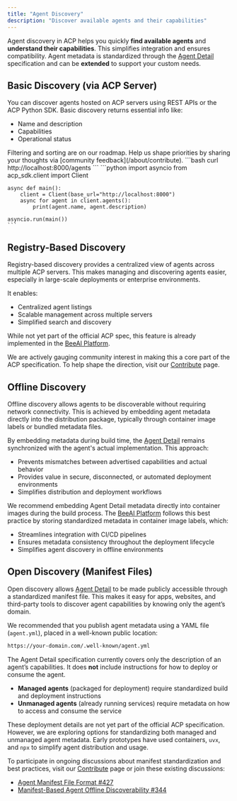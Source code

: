 ```yaml
---
title: "Agent Discovery"
description: "Discover available agents and their capabilities"
---
```


Agent discovery in ACP helps you quickly **find available agents** and **understand their capabilities**. This simplifies integration and ensures compatibility. Agent metadata is standardized through the [Agent Detail](/core-concepts/agent-detail) specification and can be **extended** to support your custom needs.

## Basic Discovery (via ACP Server)

You can discover agents hosted on ACP servers using REST APIs or the ACP Python SDK. Basic discovery returns essential info like:
- Name and description
- Capabilities
- Operational status

<Note>
  Filtering and sorting are on our roadmap. Help us shape priorities by sharing your thoughts via [community feedback](/about/contribute).
</Note>

<Tabs>
  <Tab title="REST API">
    ```bash
    curl http://localhost:8000/agents
    ```
  </Tab>
  <Tab title="Python SDK">
    ```python
    import asyncio
    from acp_sdk.client import Client
    
    async def main():
        client = Client(base_url="http://localhost:8000")
        async for agent in client.agents():
            print(agent.name, agent.description)
    
    asyncio.run(main())
    ```
  </Tab>
</Tabs>

## Registry-Based Discovery

Registry-based discovery provides a centralized view of agents across multiple ACP servers. This makes managing and discovering agents easier, especially in large-scale deployments or enterprise environments.

It enables:
- Centralized agent listings
- Scalable management across multiple servers
- Simplified search and discovery

While not yet part of the official ACP spec, this feature is already implemented in the [BeeAI Platform](https://beeai.dev).

We are actively gauging community interest in making this a core part of the ACP specification. To help shape the direction, visit our [Contribute](/about/contribute) page.

## Offline Discovery

Offline discovery allows agents to be discoverable without requiring network connectivity. This is achieved by embedding agent metadata directly into the distribution package, typically through container image labels or bundled metadata files.

By embedding metadata during build time, the [Agent Detail](/core-concepts/agent-detail) remains synchronized with the agent's actual implementation. This approach:
- Prevents mismatches between advertised capabilities and actual behavior
- Provides value in secure, disconnected, or automated deployment environments
- Simplifies distribution and deployment workflows

We recommend embedding Agent Detail metadata directly into container images during the build process. The [BeeAI Platform](https://beeai.dev) follows this best practice by storing standardized metadata in container image labels, which:
- Streamlines integration with CI/CD pipelines
- Ensures metadata consistency throughout the deployment lifecycle
- Simplifies agent discovery in offline environments

## Open Discovery (Manifest Files)

Open discovery allows [Agent Detail](/core-concepts/agent-detail) to be made publicly accessible through a standardized manifest file. This makes it easy for apps, websites, and third-party tools to discover agent capabilities by knowing only the agent’s domain.

We recommended that you publish agent metadata using a YAML file (`agent.yml`), placed in a well-known public location:

```bash
https://your-domain.com/.well-known/agent.yml
```

The Agent Detail specification currently covers only the description of an agent’s capabilities. It does **not** include instructions for how to deploy or consume the agent.

- **Managed agents** (packaged for deployment) require standardized build and deployment instructions
- **Unmanaged agents** (already running services) require metadata on how to access and consume the service

These deployment details are not yet part of the official ACP specification. However, we are exploring options for standardizing both managed and unmanaged agent metadata. Early prototypes have used containers, `uvx`, and `npx` to simplify agent distribution and usage.

To participate in ongoing discussions about manifest standardization and best practices, visit our [Contribute](/about/contribute) page or join these existing discussions:

- [Agent Manifest File Format #427](https://github.com/i-am-bee/beeai-platform/discussions/427)
- [Manifest-Based Agent Offline Discoverability #344](https://github.com/i-am-bee/beeai-platform/discussions/344)